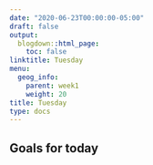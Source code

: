 ```yaml
---
date: "2020-06-23T00:00:00-05:00"
draft: false
output:
  blogdown::html_page:
    toc: false
linktitle: Tuesday
menu:
  geog_info:
    parent: week1
    weight: 20
title: Tuesday
type: docs
---
```

  
## Goals for today